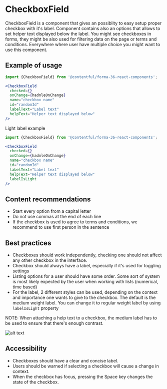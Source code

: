 # CheckboxField

CheckboxField is a component that gives an possiblity to easy setup proper checkbox with it's label. Component contains also an options that allows to set helper text displayed below the label. You might see checkboxes in forms, they might be also used for filtering data on the page or terms and conditions. Everywhere where user have multiple choice you might want to use this component.

## Example of usage

```jsx
import {CheckboxField} from '@contentful/forma-36-react-components';

<CheckboxField
  checked={}
  onChange={hadnleOnChange}
  name="checkbox name"
  id="randomId"
  labelText="Label text"
  helpText="Helper text displayed below"
/>
```

Light label example

```jsx
import {CheckboxField} from '@contentful/forma-36-react-components';

<CheckboxField
  checked={}
  onChange={hadnleOnChange}
  name="checkbox name"
  id="randomId"
  labelText="Label text"
  helpText="Helper text displayed below"
  labelIsLight
/>
```

## Content recommendations

 - Start every option from a capital letter
 - Do not use commas at the end of each line
 - If the checkbox is used to agree to terms and conditions, we recommend to use first person in the sentence

## Best practices

 - Checkboxes should work independently, checking one should not affect any other checkbox in the interface. 
 - Checkbox should always have a label, especially if it's used for toggling settings
 - Listing options for a user should have some order. Some sort of system is most likely expected by the user when working with lists (numerical, time based)
 - For the label, 2 different styles can be used, depending on the context and importance one wants to give to the checkbox. The default is the medium weight label. You can change it to regular weight label by using `labelIsLight` property

NOTE: When attaching a help text to a checkbox, the medium label has to be used to ensure that there's enough contrast.

![alt text](https://projects.invisionapp.com/static-signed/live-embed/118156364/217188034/1/latest/GViqYux2SMhP4QlwGAMCr0HdFfUbLHSFKyKmTgJN6tglOfRkKvycWfyQiLk6s2omHt8wJXTYoehOQiFHX1ezqQlE/Checkbox.png 'Checkbox')

## Accessibility

 - Checkboxes should have a clear and concise label.
 - Users should be warned if selecting a checkbox will cause a change in context.
 - When the checkbox has focus, pressing the Space key changes the state of the checkbox.
